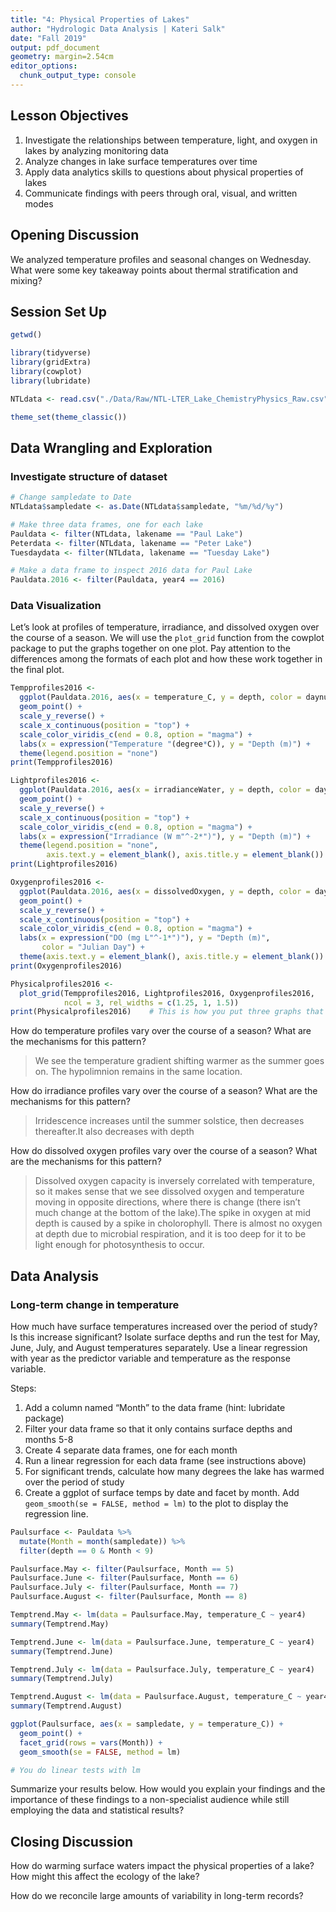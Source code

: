 ```yaml
---
title: "4: Physical Properties of Lakes"
author: "Hydrologic Data Analysis | Kateri Salk"
date: "Fall 2019"
output: pdf_document
geometry: margin=2.54cm
editor_options: 
  chunk_output_type: console
---
```


## Lesson Objectives
1. Investigate the relationships between temperature, light, and oxygen in lakes by analyzing monitoring data
2. Analyze changes in lake surface temperatures over time
3. Apply data analytics skills to questions about physical properties of lakes
4. Communicate findings with peers through oral, visual, and written modes

## Opening Discussion
We analyzed temperature profiles and seasonal changes on Wednesday. What were some key takeaway points about thermal stratification and mixing?

## Session Set Up
```r
getwd()

library(tidyverse)
library(gridExtra)
library(cowplot)
library(lubridate)

NTLdata <- read.csv("./Data/Raw/NTL-LTER_Lake_ChemistryPhysics_Raw.csv")

theme_set(theme_classic())

```

## Data Wrangling and Exploration

### Investigate structure of dataset

```r
# Change sampledate to Date
NTLdata$sampledate <- as.Date(NTLdata$sampledate, "%m/%d/%y")

# Make three data frames, one for each lake
Pauldata <- filter(NTLdata, lakename == "Paul Lake")
Peterdata <- filter(NTLdata, lakename == "Peter Lake")
Tuesdaydata <- filter(NTLdata, lakename == "Tuesday Lake")

# Make a data frame to inspect 2016 data for Paul Lake
Pauldata.2016 <- filter(Pauldata, year4 == 2016)

```

### Data Visualization

Let's look at profiles of temperature, irradiance, and dissolved oxygen over the course of a season. We will use the `plot_grid` function from the cowplot package to put the graphs together on one plot. Pay attention to the differences among the formats of each plot and how these work together in the final plot. 

```r
Tempprofiles2016 <- 
  ggplot(Pauldata.2016, aes(x = temperature_C, y = depth, color = daynum)) +
  geom_point() +
  scale_y_reverse() +
  scale_x_continuous(position = "top") +
  scale_color_viridis_c(end = 0.8, option = "magma") +
  labs(x = expression("Temperature "(degree*C)), y = "Depth (m)") +
  theme(legend.position = "none")
print(Tempprofiles2016)

Lightprofiles2016 <- 
  ggplot(Pauldata.2016, aes(x = irradianceWater, y = depth, color = daynum)) +
  geom_point() +
  scale_y_reverse() +
  scale_x_continuous(position = "top") +
  scale_color_viridis_c(end = 0.8, option = "magma") +
  labs(x = expression("Irradiance (W m"^-2*")"), y = "Depth (m)") +
  theme(legend.position = "none", 
        axis.text.y = element_blank(), axis.title.y = element_blank())
print(Lightprofiles2016)

Oxygenprofiles2016 <- 
  ggplot(Pauldata.2016, aes(x = dissolvedOxygen, y = depth, color = daynum)) +
  geom_point() +
  scale_y_reverse() +
  scale_x_continuous(position = "top") +
  scale_color_viridis_c(end = 0.8, option = "magma") +
  labs(x = expression("DO (mg L"^-1*")"), y = "Depth (m)", 
       color = "Julian Day") +
  theme(axis.text.y = element_blank(), axis.title.y = element_blank())
print(Oxygenprofiles2016)

Physicalprofiles2016 <- 
  plot_grid(Tempprofiles2016, Lightprofiles2016, Oxygenprofiles2016, 
            ncol = 3, rel_widths = c(1.25, 1, 1.5))
print(Physicalprofiles2016)    # This is how you put three graphs that can't be faceted bc they have different variables on the same screen.

```

How do temperature profiles vary over the course of a season? What are the mechanisms for this pattern?

> We see the temperature gradient shifting warmer as the summer goes on. The hypolimnion remains in the same location.

How do irradiance profiles vary over the course of a season? What are the mechanisms for this pattern?

> Irridescence increases until the summer solstice, then decreases thereafter.It also decreases with depth

How do dissolved oxygen profiles vary over the course of a season? What are the mechanisms for this pattern?

> Dissolved oxygen capacity is inversely correlated with temperature, so it makes sense that we see dissolved oxygen and temperature moving in opposite directions, where there is change (there isn't much change at the bottom of the lake).The spike in oxygen at mid depth is caused by a spike in cholorophyll. There is almost no oxygen at depth due to microbial respiration, and it is too deep for it to be light enough for photosynthesis to occur.


## Data Analysis

### Long-term change in temperature
How much have surface temperatures increased over the period of study? Is this increase significant? Isolate surface depths and run the test for May, June, July, and August temperatures separately. Use a linear regression with year as the predictor variable and temperature as the response variable.

Steps: 

1. Add a column named "Month" to the data frame (hint: lubridate package)
2. Filter your data frame so that it only contains surface depths and months 5-8
3. Create 4 separate data frames, one for each month
4. Run a linear regression for each data frame (see instructions above)
5. For significant trends, calculate how many degrees the lake has warmed over the period of study
5. Create a ggplot of surface temps by date and facet by month. Add `geom_smooth(se = FALSE, method = lm)` to the plot to display the regression line.

```r
Paulsurface <- Pauldata %>%
  mutate(Month = month(sampledate)) %>%
  filter(depth == 0 & Month < 9)

Paulsurface.May <- filter(Paulsurface, Month == 5)
Paulsurface.June <- filter(Paulsurface, Month == 6)
Paulsurface.July <- filter(Paulsurface, Month == 7)
Paulsurface.August <- filter(Paulsurface, Month == 8)

Temptrend.May <- lm(data = Paulsurface.May, temperature_C ~ year4)
summary(Temptrend.May)

Temptrend.June <- lm(data = Paulsurface.June, temperature_C ~ year4)
summary(Temptrend.June)

Temptrend.July <- lm(data = Paulsurface.July, temperature_C ~ year4)
summary(Temptrend.July)

Temptrend.August <- lm(data = Paulsurface.August, temperature_C ~ year4)
summary(Temptrend.August)

ggplot(Paulsurface, aes(x = sampledate, y = temperature_C)) +
  geom_point() +
  facet_grid(rows = vars(Month)) +
  geom_smooth(se = FALSE, method = lm)

# You do linear tests with lm


```

Summarize your results below. How would you explain your findings and the importance of these findings to a non-specialist audience while still employing the data and statistical results?

>

## Closing Discussion
How do warming surface waters impact the physical properties of a lake? How might this affect the ecology of the lake?

How do we reconcile large amounts of variability in long-term records?
